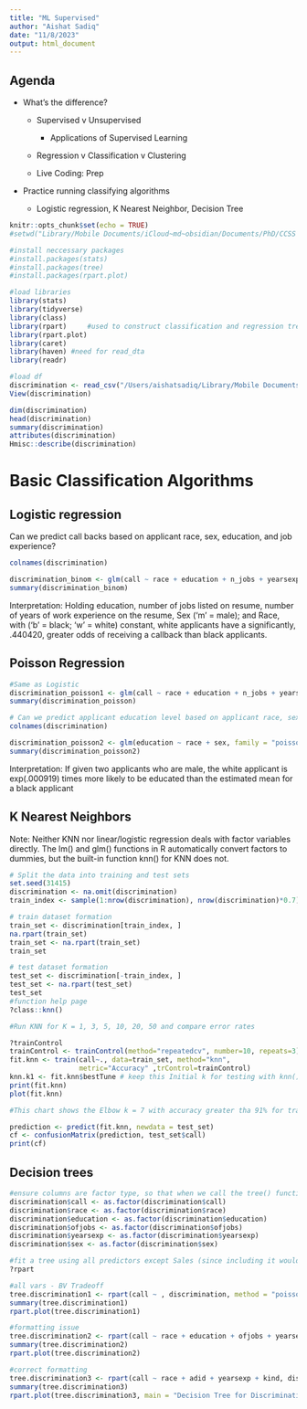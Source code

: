 ```yaml
---
title: "ML Supervised"
author: "Aishat Sadiq"
date: "11/8/2023"
output: html_document
---
```


## Agenda

-   What's the difference?​

    -   Supervised v Unsupervised​

        -   Applications of Supervised Learning​

    -   Regression v Classification v Clustering​

    -   Live Coding: Prep​

-   Practice running classifying algorithms​

    -   Logistic regression, K Nearest Neighbor, Decision Tree​

```r
knitr::opts_chunk$set(echo = TRUE)
#setwd("Library/Mobile Documents/iCloud~md~obsidian/Documents/PhD/CCSS Data Fellow")

#install neccessary packages
#install.packages(stats)
#install.packages(tree)
#install.packages(rpart.plot)

#load libraries
library(stats)
library(tidyverse)
library(class)
library(rpart)     #used to construct classification and regression trees
library(rpart.plot)
library(caret)
library(haven) #need for read_dta
library(readr)

#load df
discrimination <- read_csv("/Users/aishatsadiq/Library/Mobile Documents/iCloud~md~obsidian/Documents/PhD/CCSS Data Fellow/labor_market_discrimination.csv")
View(discrimination)

dim(discrimination)
head(discrimination)
summary(discrimination)
attributes(discrimination)
Hmisc::describe(discrimination)

```

# Basic Classification Algorithms

## Logistic regression

Can we predict call backs based on applicant race, sex, education, and job experience?

```r
colnames(discrimination)

discrimination_binom <- glm(call ~ race + education + n_jobs + yearsexp + sex, family = "binomial", data = discrimination)
summary(discrimination_binom)

```

Interpretation: Holding education, number of jobs listed on resume, number of years of work experience on the resume, Sex ('m' = male); and Race, with ('b' = black; 'w' = white) constant, white applicants have a significantly, .440420, greater odds of receiving a callback than black applicants.

## Poisson Regression

```r

#Same as Logistic
discrimination_poisson1 <- glm(call ~ race + education + n_jobs + yearsexp + sex, family = "poisson", data = discrimination)
summary(discrimination_poisson)

# Can we predict applicant education level based on applicant race, sex, and education?
colnames(discrimination)

discrimination_poisson2 <- glm(education ~ race + sex, family = "poisson", data = discrimination)
summary(discrimination_poisson2)

```

Interpretation: If given two applicants who are male, the white applicant is exp(.000919) times more likely to be educated than the estimated mean for a black applicant

## K Nearest Neighbors

Note: Neither KNN nor linear/logistic regression deals with factor variables directly. The lm() and glm() functions in R automatically convert factors to dummies, but the built-in function knn() for KNN does not.

```r
# Split the data into training and test sets
set.seed(31415)
discrimination <- na.omit(discrimination)
train_index <- sample(1:nrow(discrimination), nrow(discrimination)*0.7)

# train dataset formation
train_set <- discrimination[train_index, ]
na.rpart(train_set)
train_set <- na.rpart(train_set)
train_set

# test dataset formation
test_set <- discrimination[-train_index, ]
test_set <- na.rpart(test_set)
test_set
#function help page
?class::knn()

#Run KNN for K = 1, 3, 5, 10, 20, 50 and compare error rates

?trainControl
trainControl <- trainControl(method="repeatedcv", number=10, repeats=3)
fit.knn <- train(call~., data=train_set, method="knn",
                 metric="Accuracy" ,trControl=trainControl)
knn.k1 <- fit.knn$bestTune # keep this Initial k for testing with knn() function in next section
print(fit.knn)
plot(fit.knn)

#This chart shows the Elbow k = 7 with accuracy greater tha 91% for training dataset

prediction <- predict(fit.knn, newdata = test_set)
cf <- confusionMatrix(prediction, test_set$call)
print(cf)
```

##  Decision trees

```r

#ensure columns are factor type, so that when we call the tree() function a classification tree is created
discrimination$call <- as.factor(discrimination$call)
discrimination$race <- as.factor(discrimination$race)
discrimination$education <- as.factor(discrimination$education)
discrimination$ofjobs <- as.factor(discrimination$ofjobs)
discrimination$yearsexp <- as.factor(discrimination$yearsexp)
discrimination$sex <- as.factor(discrimination$sex)

#fit a tree using all predictors except Sales (since including it would give us a trivial tree) w/o estimating test error by splitting df
?rpart

#all vars - BV Tradeoff
tree.discrimination1 <- rpart(call ~ , discrimination, method = "poisson")
summary(tree.discrimination1)
rpart.plot(tree.discrimination1)

#formatting issue
tree.discrimination2 <- rpart(call ~ race + education + ofjobs + yearsexp + sex, discrimination, method = "poisson")
summary(tree.discrimination2)
rpart.plot(tree.discrimination2)

#correct formatting
tree.discrimination3 <- rpart(call ~ race + adid + yearsexp + kind, discrimination, method = "class", cp=0.00001)
summary(tree.discrimination3)
rpart.plot(tree.discrimination3, main = "Decision Tree for Discrimination DF")
```

# 
